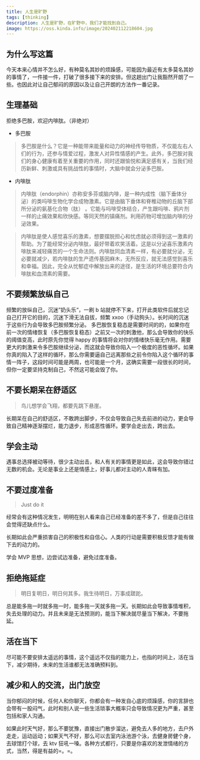 ```yaml
---
title: 人生是旷野
tags: [thinking]
description: 人生是旷野，在旷野中，我们才能找到自己。
image: https://oss.kinda.info/image/202402112218604.jpg
---
```


## 为什么写这篇

今天本来心情并不怎么好，有种莫名其妙的烦躁感，可能因为最近有太多莫名其妙的事情了，一件接一件，打破了很多接下来的安排。但这趟出门让我豁然开朗了一些。也因此对让自己郁闷的原因以及让自己开朗的方法作一番记录。

## 生理基础

拒绝多巴胺，欢迎内啡肽。（非绝对）

- 多巴胺

> 多巴胺是什么？它是一种能带来能量和动力的神经传导物质，不仅能左右人们的行为，还参与情爱过程，激发人对异性情感的产生。此外，多巴胺对我们的身心健康有着至关重要的作用，同时还跟愉悦和满足感有关，当我们经历新鲜、刺激或具有挑战性的事情时，大脑中就会分泌多巴胺。

- 内啡肽

> 内啡肽（endorphin）亦称安多芬或脑内啡，是一种内成性（脑下垂体分泌）的类吗啡生物化学合成物激素。它是由脑下垂体和脊椎动物的丘脑下部所分泌的氨基化合物（肽） 。它能与吗啡受体结合，产生跟吗啡、鸦片剂一样的止痛效果和欣快感。等同天然的镇痛剂。利用药物可增加脑内啡的分泌效果。

> 内啡肽是使人感觉喜乐的激素，想要摆脱担心和忧虑就必须得到这一激素的帮助。为了能经常分泌内啡肽，最好带着欢笑活着。这是以分泌喜乐激素内啡肽来减轻痛苦的一个生命法则。内啡肽同血清素一样，有必要就分泌，无必要就减少，若内啡肽的生产遗传基因麻木，无所反应，就无法感觉到喜乐和幸福。因此，完全从忧郁症中解放出来的途径，是生活的环境总要符合内啡肽和血清素的需要。

## 不要频繁放纵自己

频繁的放纵自己，沉迷”奶头乐“，一刷 b 站就停不下来，打开此类软件后就忘记自己打开它的目的，沉迷下滑无法自拔，频繁 xxoo（手动狗头）。长时间的沉迷于这些行为会导致多巴胺频繁分泌。
多巴胺恢复稳态是需要时间的的，如果你在前一次的情绪恢复（多巴胺恢复稳态）之前又一次的刺激他，那么会导致你的快乐的阈值变高，此时原先你觉得 happy 的事情将会对你的情绪快乐毫无作用。需要更大的刺激来令多巴胺继续分泌，而这就会导致你陷入一个极度的恶性循坏。如果你真的陷入了这样的循环，那么你需要逼自己远离那些之前令你陷入这个循环的事情一阵子，这段时间可能是两周，也可能是一个月，这确实需要一段很长的时间，但你一定要坚持克制自己，不然这可能会毁了你。

## 不要长期呆在舒适区

> 鸟儿想学会飞翔，都要先跳下悬崖。

长期呆在自己的舒适区，不敢跨出脚步，不仅会导致自己失去前进的动力，更会导致自己精神逐渐摆烂，能力退步，形成恶性循环。要学会走出去，跨出去。

## 学会主动

遇事总选择被动等待，很少主动出击，和人有关的事情更是如此，这会导致你错过无数的机会。无论是事业上还是情感上，好事儿都对主动的人青睐有加。

## 不要过度准备

> Just do it

经常会有这种情况发生，明明在别人看来自己已经准备的差不多了，但是自己往往会觉得还缺点什么。

长期如此会严重损害自己的积极性和自信心。人类的行动是需要积极反馈才能有做下去的动力的。

学会 MVP 思想，边尝试边准备，避免过度准备。

## 拒绝拖延症

> 明日复明日，明日何其多。我生待明日，万事成蹉跎。

总是能多拖一时就多拖一时，能多拖一天就多拖一天。长期如此会导致事情堆积，失去处理的动力。并且未来是无法预测的，能当下解决就尽量当下解决，不要拖延。

## 活在当下

尽可能不要安排太遥远的事情，这个遥远不仅指的能力上，也指的时间上，活在当下，减少期待，未来的生活谁都无法准确预料到。

## 减少和人的交流，出门放空

当你郁闷的时候，任何人和你聊天，你都会有一种发自心底的烦躁感，你的言辞也会带有一股闷气，此时和别人说一些生活琐事大概率只会导致情况更为严重，甚至包括和家人沟通。

如果此时天气好，那么不要犹豫，直接出门散步溜达，避免去人多的地方，去户外走走，运动运动；如果天气不好，那么可以去室内泳池游个泳，去健身房健个身，去球馆打个球，去 ktv 狂吼一嗓。各种方式都行，只要是你喜欢的发泄情绪的方式，当然，得是有益的=。=。

